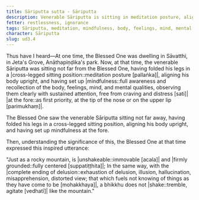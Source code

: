 ```yaml
---
title: Sāriputta sutta - Sāriputta
description: Venerable Sāriputta is sitting in meditation posture, aligning his body upright, having set up mindfulness at the fore. The Blessed One sees this and expresses an inspired utterance.
fetter: restlessness, ignorance
tags: Sāriputta, meditation, mindfulness, body, feelings, mind, mental qualities, mountain, delusion, ud, ud3
character: Sāriputta
slug: ud3.4
---
```


Thus have I heard—At one time, the Blessed One was dwelling in Sāvatthi, in Jeta's Grove, Anāthapiṇḍika's park. Now, at that time, the venerable Sāriputta was sitting not far from the Blessed One, having folded his legs in a |cross-legged sitting position::meditation posture [pallaṅka]|, aligning his body upright, and having set up |mindfulness::full awareness and recollection of the body, feelings, mind, and mental qualities, observing them clearly with sustained attention, free from craving and distress [sati]| |at the fore::as first priority, at the tip of the nose or on the upper lip [parimukhaṃ]|.

The Blessed One saw the venerable Sāriputta sitting not far away, having folded his legs in a cross-legged sitting position, aligning his body upright, and having set up mindfulness at the fore.

Then, understanding the significance of this, the Blessed One at that time expressed this inspired utterance:

"Just as a rocky mountain,
is |unshakeable::immovable [acala]| and |firmly grounded::fully centered [suppatiṭṭhita]|;
In the same way, with the |complete ending of delusion::exhaustion of delusion, illusion, hallucination, misapprehension, distorted view; that which fuels not knowing of things as they have come to be [mohakkhaya]|,
a bhikkhu does not |shake::tremble, agitate [vedhatī]| like the mountain."